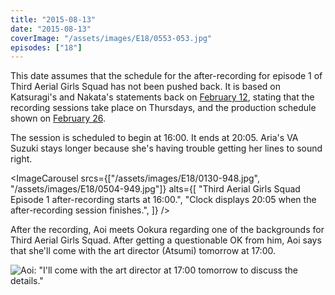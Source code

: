 ```yaml
---
title: "2015-08-13"
date: "2015-08-13"
coverImage: "/assets/images/E18/0553-053.jpg"
episodes: ["18"]
---
```


This date assumes that the schedule for the after-recording for episode 1 of Third Aerial Girls Squad has not been pushed back. It is based on Katsuragi's and Nakata's statements back on [February 12](/calendar/2015-02-12), stating that the recording sessions take place on Thursdays, and the production schedule shown on [February 26](/calendar/2015-02-26).

The session is scheduled to begin at 16:00. It ends at 20:05. Aria's VA Suzuki stays longer because she's having trouble getting her lines to sound right.

<ImageCarousel
  srcs={["/assets/images/E18/0130-948.jpg", "/assets/images/E18/0504-949.jpg"]}
  alts={[
    "Third Aerial Girls Squad Episode 1 after-recording starts at 16:00.",
    "Clock displays 20:05 when the after-recording session finishes.",
  ]}
/>

After the recording, Aoi meets Ookura regarding one of the backgrounds for Third Aerial Girls Squad. After getting a questionable OK from him, Aoi says that she'll come with the art director (Atsumi) tomorrow at 17:00.

![Aoi: "I'll come with the art director at 17:00 tomorrow to discuss the details."](/assets/images/E18/1034-949.jpg)
